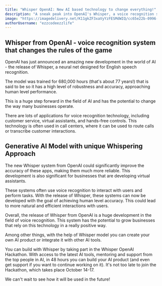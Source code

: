 ```yaml
---
title: "Whisper OpenAI: New AI based technology to change everything!"
description: "A sneak peak into OpenAI's Whisper, a voice recognition system that changes the rules of the game."
image: "https://imagedelivery.net/K11gkZF3xaVyYzFESMdWIQ/cc65e22b-0996-4f8d-9673-993c0976ed00/full"
authorUsername: "ezzcodeezzlife"
---
```


## Whisper from OpenAI - voice recognition system that changes the rules of the game
OpenAI has just announced an amazing new development in the world of AI - the release of Whisper, a neural net designed for English speech recognition.

The model was trained for 680,000 hours (that's about 77 years!) that is said to be so it has a high level of robustness and accuracy, approaching human level performance.

This is a huge step forward in the field of AI and has the potential to change the way many businesses operate.

There are lots of applications for voice recognition technology, including customer service, virtual assistants, and hands-free controls. This technology is often used in call centers, where it can be used to route calls or transcribe customer interactions.

## Generative AI Model with unique Whispering Approach
The new Whisper system from OpenAI could significantly improve the accuracy of these apps, making them much more reliable. This development is also significant for businesses that are developing virtual assistants.

These systems often use voice recognition to interact with users and perform tasks. With the release of Whisper, these systems can now be developed with the goal of achieving human level accuracy. This could lead to more natural and efficient interactions with users.

Overall, the release of Whisper from OpenAI is a huge development in the field of voice recognition. This system has the potential to grow businesses that rely on this technology in a really positive way. 

Among other things, with the help of Whisper model you can create your own AI product or integrate it with other AI tools.

You can build with Whisper by taking part in the Whisper OpenAI Hackathon. With access to the latest AI tools, mentoring and support from the top people in AI, in 48 hours you can build your AI product (and even get support if you want to continue working on it). It's not too late to join the Hackathon, which takes place October 14-17.

We can't wait to see how it will be used in the future!
